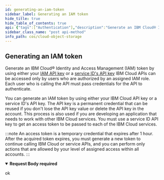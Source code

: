 ```yaml
---
id: generating-an-iam-token
sidebar_label: Generating an IAM token
hide_title: true
hide_table_of_contents: true
api: {"tags":["Authentication"],"description":"Generate an IBM Cloud® Identity and Access Management (IAM) token by using either your [IAM API key](https://cloud.ibm.com/docs/iam?topic=iam-userapikey#userapikey) or a [service ID's API key](https://cloud.ibm.com/docs/iam?topic=iam-serviceidapikeys#serviceidapikeys) IBM Cloud APIs can be accessed only by users who are authorized by an assigned IAM role.\nEach user who is calling the API must pass credentials for the API to authenticate.\n\nYou can generate an IAM token by using either your IBM Cloud API key or a service ID's API key.\nThe API key is a permanent credential that can be reused if you don't lose the API key value or delete the API key in the account.\nThis process is also used if you are developing an application that needs to work with other IBM Cloud services.\nYou must use a service ID API key to get an access token to be passed to each of the IBM Cloud services.\n\n:::note\nAn access token is a temporary credential that expires after 1 hour.\nAfter the acquired token expires, you must generate a new token to continue calling IBM Cloud or service APIs, and you can perform only actions that are allowed by your level of assigned access within all accounts.\n:::","requestBody":{"content":{"application/x-www-form-urlencoded":{"schema":{"type":"object","properties":{"grant_type":{"type":"string","enum":["urn:ibm:params:oauth:grant-type:apikey"]},"apikey":{"type":"string"}},"required":["grant_type","apikey"]}}},"required":true},"security":[{"//":[]}],"responses":{"200":{"description":"ok"}},"method":"post","path":"/identity/token","servers":[{"url":"https://s3.{region}.cloud-object-storage.appdomain.cloud","variables":{"region":{"enum":["us","eu","ap","us-south","us-east","eu-gb","eu-de","au-syd","jp-tok","ams03","che01","hkg02","mex01","mil01","mon01","osl01","par01","sjc04","sao01","seo01","sng01","tor01"],"default":"us"}}}],"securitySchemes":{"BearerAuth":{"type":"http","scheme":"bearer"},"BasicAuth":{"type":"http","scheme":"basic"}},"info":{"title":"Cloud Object Storage","version":"1.0.1"},"postman":{"name":"Generating an IAM token","description":{"content":"Generate an IBM Cloud® Identity and Access Management (IAM) token by using either your [IAM API key](https://cloud.ibm.com/docs/iam?topic=iam-userapikey#userapikey) or a [service ID's API key](https://cloud.ibm.com/docs/iam?topic=iam-serviceidapikeys#serviceidapikeys) IBM Cloud APIs can be accessed only by users who are authorized by an assigned IAM role.\nEach user who is calling the API must pass credentials for the API to authenticate.\n\nYou can generate an IAM token by using either your IBM Cloud API key or a service ID's API key.\nThe API key is a permanent credential that can be reused if you don't lose the API key value or delete the API key in the account.\nThis process is also used if you are developing an application that needs to work with other IBM Cloud services.\nYou must use a service ID API key to get an access token to be passed to each of the IBM Cloud services.\n\n:::note\nAn access token is a temporary credential that expires after 1 hour.\nAfter the acquired token expires, you must generate a new token to continue calling IBM Cloud or service APIs, and you can perform only actions that are allowed by your level of assigned access within all accounts.\n:::","type":"text/plain"},"url":{"path":["identity","token"],"host":["{{baseUrl}}"],"query":[],"variable":[]},"header":[{"key":"Content-Type","value":"application/x-www-form-urlencoded"}],"method":"POST","body":{"mode":"urlencoded","urlencoded":[]}}}
sidebar_class_name: "post api-method"
info_path: cos/cloud-object-storage
---
```



## Generating an IAM token



Generate an IBM Cloud® Identity and Access Management (IAM) token by using either your [IAM API key](https://cloud.ibm.com/docs/iam?topic=iam-userapikey#userapikey) or a [service ID&#39;s API key](https://cloud.ibm.com/docs/iam?topic=iam-serviceidapikeys#serviceidapikeys) IBM Cloud APIs can be accessed only by users who are authorized by an assigned IAM role.
Each user who is calling the API must pass credentials for the API to authenticate.

You can generate an IAM token by using either your IBM Cloud API key or a service ID&#39;s API key.
The API key is a permanent credential that can be reused if you don&#39;t lose the API key value or delete the API key in the account.
This process is also used if you are developing an application that needs to work with other IBM Cloud services.
You must use a service ID API key to get an access token to be passed to each of the IBM Cloud services.

:::note
An access token is a temporary credential that expires after 1 hour.
After the acquired token expires, you must generate a new token to continue calling IBM Cloud or service APIs, and you can perform only actions that are allowed by your level of assigned access within all accounts.
:::

<details style={{}} data-collapsed={false} open={true}><summary style={{"textAlign":"left"}}><strong>Request Body</strong><strong style={{"fontSize":"var(--ifm-code-font-size)","color":"var(--openapi-required)"}}> required</strong></summary><div style={{"textAlign":"left","marginLeft":"1rem"}}></div><ul style={{"marginLeft":"1rem"}}><SchemaItem collapsible={false} name={"grant_type"} required={true} schemaDescription={undefined} schemaName={"string"} qualifierMessage={"**Possible values:** [`urn:ibm:params:oauth:grant-type:apikey`]"}></SchemaItem><SchemaItem collapsible={false} name={"apikey"} required={true} schemaDescription={undefined} schemaName={"string"} qualifierMessage={undefined}></SchemaItem></ul></details><div><ApiTabs><TabItem label={"200"} value={"200"}><div>

ok

</div><div></div></TabItem></ApiTabs></div>
      